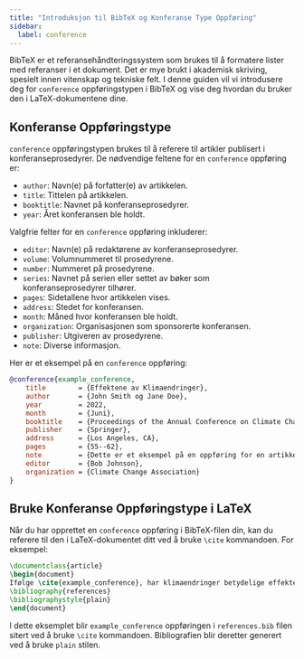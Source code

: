 ```yaml
---
title: "Introduksjon til BibTeX og Konferanse Type Oppføring"
sidebar:
  label: conference
---
```



BibTeX er et referansehåndteringssystem som brukes til å formatere lister med referanser i et dokument. Det er mye brukt i akademisk skriving, spesielt innen vitenskap og tekniske felt. I denne guiden vil vi introdusere deg for `conference` oppføringstypen i BibTeX og vise deg hvordan du bruker den i LaTeX-dokumentene dine.

<CiteDrive/>

## Konferanse Oppføringstype

`conference` oppføringstypen brukes til å referere til artikler publisert i konferanseprosedyrer. De nødvendige feltene for en `conference` oppføring er:

-   `author`: Navn(e) på forfatter(e) av artikkelen.
-   `title`: Tittelen på artikkelen.
-   `booktitle`: Navnet på konferanseprosedyrer.
-   `year`: Året konferansen ble holdt.

Valgfrie felter for en `conference` oppføring inkluderer:

-   `editor`: Navn(e) på redaktørene av konferanseprosedyrer.
-   `volume`: Volumnummeret til prosedyrene.
-   `number`: Nummeret på prosedyrene.
-   `series`: Navnet på serien eller settet av bøker som konferanseprosedyrer tilhører.
-   `pages`: Sidetallene hvor artikkelen vises.
-   `address`: Stedet for konferansen.
-   `month`: Måned hvor konferansen ble holdt.
-   `organization`: Organisasjonen som sponsorerte konferansen.
-   `publisher`: Utgiveren av prosedyrene.
-   `note`: Diverse informasjon.

Her er et eksempel på en `conference` oppføring:

```bibtex
@conference{example_conference,
	title        = {Effektene av Klimaendringer},
	author       = {John Smith og Jane Doe},
	year         = 2022,
	month        = {Juni},
	booktitle    = {Proceedings of the Annual Conference on Climate Change},
	publisher    = {Springer},
	address      = {Los Angeles, CA},
	pages        = {55--62},
	note         = {Dette er et eksempel på en oppføring for en artikkel i konferanseprosedyrer.},
	editor       = {Bob Johnson},
	organization = {Climate Change Association}
}
```

## Bruke Konferanse Oppføringstype i LaTeX

Når du har opprettet en `conference` oppføring i BibTeX-filen din, kan du referere til den i LaTeX-dokumentet ditt ved å bruke `\cite` kommandoen. For eksempel:

```latex
\documentclass{article}  
\begin{document}  
Ifølge \cite{example_conference}, har klimaendringer betydelige effekter på planeten.  
\bibliography{references} 
\bibliographystyle{plain}  
\end{document}
```

I dette eksemplet blir `example_conference` oppføringen i `references.bib` filen sitert ved å bruke `\cite` kommandoen. Bibliografien blir deretter generert ved å bruke `plain` stilen.
